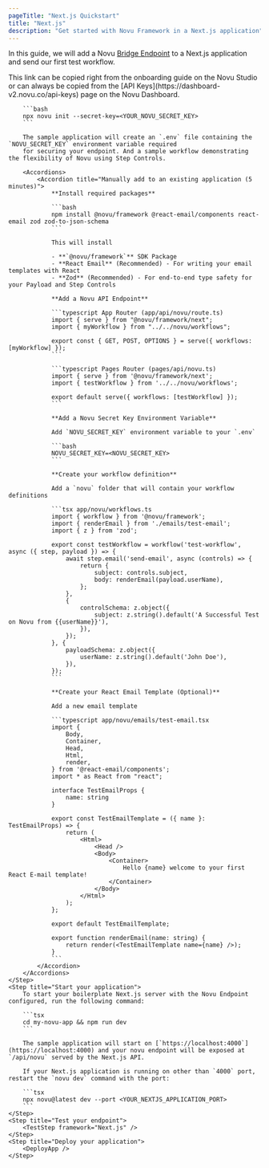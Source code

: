 ```yaml
---
pageTitle: "Next.js Quickstart"
title: "Next.js"
description: "Get started with Novu Framework in a Next.js application"
---
```



In this guide, we will add a Novu [Bridge Endpoint](/docs/concepts/endpoint) to a Next.js application and send our first test workflow.

<Steps>
    <Step title="Create a Next.js application">
        This link can be copied right from the onboarding guide on the Novu Studio or can always be copied from the [API Keys](https://dashboard-v2.novu.co/api-keys) page on the Novu Dashboard.

        ```bash
        npx novu init --secret-key=<YOUR_NOVU_SECRET_KEY>
        ```

        The sample application will create an `.env` file containing the `NOVU_SECRET_KEY` environment variable required
        for securing your endpoint. And a sample workflow demonstrating the flexibility of Novu using Step Controls.

        <Accordions>
            <Accordion title="Manually add to an existing application (5 minutes)">
                **Install required packages**

                ```bash
                npm install @novu/framework @react-email/components react-email zod zod-to-json-schema
                ```

                This will install

                - **`@novu/framework`** SDK Package
                - **React Email** (Recommended) - For writing your email templates with React
                - **Zod** (Recommended) - For end-to-end type safety for your Payload and Step Controls

                **Add a Novu API Endpoint**

                ```typescript App Router (app/api/novu/route.ts)
                import { serve } from "@novu/framework/next";
                import { myWorkflow } from "../../novu/workflows";

                export const { GET, POST, OPTIONS } = serve({ workflows: [myWorkflow] });
                ```

                ```typescript Pages Router (pages/api/novu.ts)
                import { serve } from '@novu/framework/next';
                import { testWorkflow } from '../../novu/workflows';

                export default serve({ workflows: [testWorkflow] });
                ```

                **Add a Novu Secret Key Environment Variable**

                Add `NOVU_SECRET_KEY` environment variable to your `.env`

                ```bash
                NOVU_SECRET_KEY=<NOVU_SECRET_KEY>
                ```

                **Create your workflow definition**

                Add a `novu` folder that will contain your workflow definitions

                ```tsx app/novu/workflows.ts
                import { workflow } from '@novu/framework';
                import { renderEmail } from './emails/test-email';
                import { z } from 'zod';

                export const testWorkflow = workflow('test-workflow', async ({ step, payload }) => {
                    await step.email('send-email', async (controls) => {
                        return {
                            subject: controls.subject,
                            body: renderEmail(payload.userName),
                        };
                    },
                    {
                        controlSchema: z.object({
                            subject: z.string().default('A Successful Test on Novu from {{userName}}'),
                        }),
                    });
                }, {
                    payloadSchema: z.object({
                        userName: z.string().default('John Doe'),
                    }),
                });
                ```

                **Create your React Email Template (Optional)**

                Add a new email template

                ```typescript app/novu/emails/test-email.tsx
                import {
                    Body,
                    Container,
                    Head,
                    Html,
                    render,
                } from '@react-email/components';
                import * as React from "react";

                interface TestEmailProps {
                    name: string
                }

                export const TestEmailTemplate = ({ name }: TestEmailProps) => {
                    return (
                        <Html>
                            <Head />
                            <Body>
                                <Container>
                                    Hello {name} welcome to your first React E-mail template!
                                </Container>
                            </Body>
                        </Html>
                    );
                };

                export default TestEmailTemplate;

                export function renderEmail(name: string) {
                    return render(<TestEmailTemplate name={name} />);
                }
                ```
            </Accordion>
        </Accordions>
    </Step>
    <Step title="Start your application">
        To start your boilerplate Next.js server with the Novu Endpoint configured, run the following command:

        ```tsx
        cd my-novu-app && npm run dev
        ```

        The sample application will start on [`https://localhost:4000`](https://localhost:4000) and your novu endpoint will be exposed at `/api/novu` served by the Next.js API.

        If your Next.js application is running on other than `4000` port, restart the `novu dev` command with the port:

        ```tsx
        npx novu@latest dev --port <YOUR_NEXTJS_APPLICATION_PORT>
        ```
    </Step>
    <Step title="Test your endpoint">
        <TestStep framework="Next.js" />
    </Step>
    <Step title="Deploy your application">
        <DeployApp />
    </Step>
</Steps>

<NextStepsStep />
